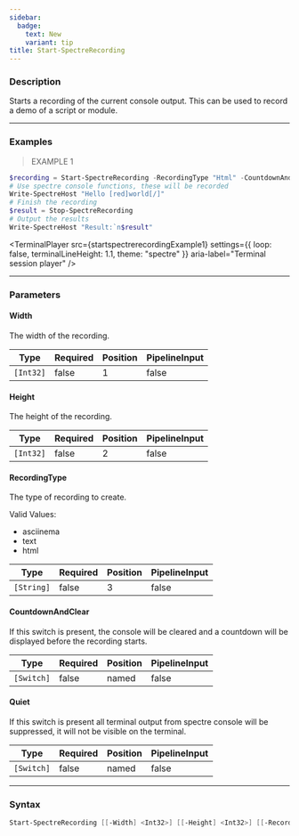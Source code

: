 ```yaml
---
sidebar:
  badge:
    text: New
    variant: tip
title: Start-SpectreRecording
---
```









### Description

Starts a recording of the current console output. This can be used to record a demo of a script or module.



---


### Examples
> EXAMPLE 1

```powershell
$recording = Start-SpectreRecording -RecordingType "Html" -CountdownAndClear
# Use spectre console functions, these will be recorded
Write-SpectreHost "Hello [red]world[/]"
# Finish the recording
$result = Stop-SpectreRecording
# Output the results
Write-SpectreHost "Result:`n$result"
```
<TerminalPlayer
    src={startspectrerecordingExample1}
    settings={{
        loop: false,
        terminalLineHeight: 1.1,
        theme: "spectre"
    }}
    aria-label="Terminal session player"
/>


---


### Parameters
#### **Width**

The width of the recording.






|Type     |Required|Position|PipelineInput|
|---------|--------|--------|-------------|
|`[Int32]`|false   |1       |false        |



#### **Height**

The height of the recording.






|Type     |Required|Position|PipelineInput|
|---------|--------|--------|-------------|
|`[Int32]`|false   |2       |false        |



#### **RecordingType**

The type of recording to create.



Valid Values:

* asciinema
* text
* html






|Type      |Required|Position|PipelineInput|
|----------|--------|--------|-------------|
|`[String]`|false   |3       |false        |



#### **CountdownAndClear**

If this switch is present, the console will be cleared and a countdown will be displayed before the recording starts.






|Type      |Required|Position|PipelineInput|
|----------|--------|--------|-------------|
|`[Switch]`|false   |named   |false        |



#### **Quiet**

If this switch is present all terminal output from spectre console will be suppressed, it will not be visible on the terminal.






|Type      |Required|Position|PipelineInput|
|----------|--------|--------|-------------|
|`[Switch]`|false   |named   |false        |





---


### Syntax
```powershell
Start-SpectreRecording [[-Width] <Int32>] [[-Height] <Int32>] [[-RecordingType] <String>] [-CountdownAndClear] [-Quiet] [<CommonParameters>]
```
